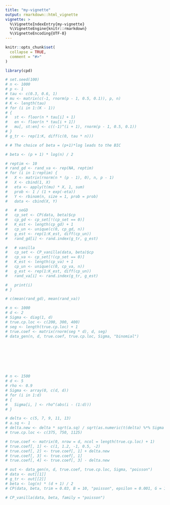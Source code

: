 ```yaml
---
title: "my-vignette"
output: rmarkdown::html_vignette
vignette: >
  %\VignetteIndexEntry{my-vignette}
  %\VignetteEngine{knitr::rmarkdown}
  %\VignetteEncoding{UTF-8}
---
```


```r
knitr::opts_chunk$set(
  collapse = TRUE,
  comment = "#>"
)
```

```r
library(cpd)
```

```r
# set.seed(100)
# n <- 1000
# p <- 1
# tau <- c(0.3, 0.6, 1)
# mu <- matrix(c(-1, rnorm(p - 1, 0.5, 0.1)), p, n)
# K <- length(tau)
# for (i in 1:(K - 1))
# {
#   st <- floor(n * tau[i] + 1)
#   en <- floor(n * tau[i + 1])
#   mu[, st:en] <- c((-1)^(i + 1), rnorm(p - 1, 0.5, 0.1))
# }
# g_tr <- rep(1:K, diff(c(0, tau * n)))

# # The choice of beta = (p+1)*log leads to the BIC

# beta <- (p + 1) * log(n) / 2

# reptim <- 10
# rand_gd <- rand_va <- rep(NA, reptim)
# for (i in 1:reptim) {
#   X <- matrix(rnorm(n * (p - 1), 0), n, p - 1)
#   X <- cbind(1, X)
#   eta <- apply(t(mu) * X, 1, sum)
#   prob <- 1 / (1 + exp(-eta))
#   Y <- rbinom(n, size = 1, prob = prob)
#   data <- cbind(X, Y)

#   # seGD
#   cp_set <- CP(data, beta)$cp
#   cp_gd <- cp_set[!(cp_set == 0)]
#   K_est <- length(cp_gd) + 1
#   cp_un <- unique(c(0, cp_gd, n))
#   g_est <- rep(1:K_est, diff(cp_un))
#   rand_gd[i] <- rand.index(g_tr, g_est)

#   # vanilla
#   cp_set <- CP_vanilla(data, beta)$cp
#   cp_va <- cp_set[!(cp_set == 0)]
#   K_est <- length(cp_va) + 1
#   cp_un <- unique(c(0, cp_va, n))
#   g_est <- rep(1:K_est, diff(cp_un))
#   rand_va[i] <- rand.index(g_tr, g_est)

#   print(i)
# }

# c(mean(rand_gd), mean(rand_va))

# n <- 1000
# d <- 2
# Sigma <- diag(1, d)
# true.cp.loc <- c(200, 300, 400)
# seg <- length(true.cp.loc) + 1
# true.coef <- matrix(rnorm(seg * d), d, seg)
# data_gen(n, d, true.coef, true.cp.loc, Sigma, "binomial")








# n <- 1500
# d <- 5
# rho <- 0.9
# Sigma <- array(0, c(d, d))
# for (i in 1:d)
# {
#   Sigma[i, ] <- rho^(abs(i - (1:d)))
# }

# delta <- c(5, 7, 9, 11, 13)
# a.sq <- 1
# delta.new <- delta * sqrt(a.sq) / sqrt(as.numeric(t(delta) %*% Sigma %*% delta))
# true.cp.loc <- c(375, 750, 1125)

# true.coef <- matrix(0, nrow = d, ncol = length(true.cp.loc) + 1)
# true.coef[, 1] <- c(1, 1.2, -1, 0.5, -2)
# true.coef[, 2] <- true.coef[, 1] + delta.new
# true.coef[, 3] <- true.coef[, 1]
# true.coef[, 4] <- true.coef[, 3] - delta.new

# out <- data_gen(n, d, true.coef, true.cp.loc, Sigma, "poisson")
# data <- out[[1]]
# g_tr <- out[[2]]
# beta <- log(n) * (d + 1) / 2
# CP(data, beta, trim = 0.03, B = 10, "poisson", epsilon = 0.001, G = 10^10, L = -20, H = 20)

# CP_vanilla(data, beta, family = "poisson")

```